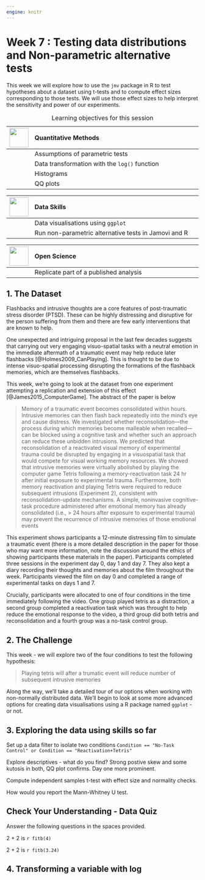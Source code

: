 ```yaml
---
engine: knitr
---
```


# Week 7 : Testing data distributions and Non-parametric alternative tests {.unnumbered}

This week we will explore how to use the `jmv` package in R to test hypotheses about a dataset using t-tests and to compute effect sizes corresponding to those tests. We will use those effect sizes to help interpret the sensitivity and power of our experiments.

|  ![](../images/logos/rm-logo_quantitative-methods.png){width=50px}  | Quantitative Methods          |
|-----|:-------------------------------------------|
|            | Assumptions of parametric tests                  |
|            | Data transformation with the `log()` function                  |
|            | Histograms                           |
|            | QQ plots                           |

: Learning objectives for this session

|    ![](../images/logos/rm-logo_data-skills.png){width=50px}      | Data Skills       |
|-----|:-------------------------------------------|
|          | Data visualisations using `ggplot`                 |
|          | Run non-parametric alternative tests in Jamovi and R                |


|      ![](../images/logos/rm-logo_open-science.png){width=50px}      | Open Science                                               |
|-----|:-------------------------------------------|
|          | Replicate part of a published analysis       |


## 1. The Dataset {.unnumbered}

Flashbacks and intrusive thoughts are a core features of post-traumatic stress disorder (PTSD). These can be highly distressing and disruptive for the person suffering from them and there are few early interventions that are known to help.

One unexpected and intriguing proposal in the last few decades suggests that carrying out very engaging visuo-spatial tasks with a neutral emotion in the immediate aftermath of a traumatic event may help reduce later flashbacks [@Holmes2009_CanPlaying]. This is thought to be due to intense visuo-spatial processing disrupting the formations of the flashback memories, which are themselves flashbacks. 

This week, we’re going to look at the dataset from one experiment attempting a replication and extension of this effect [@James2015_ComputerGame]. The abstract of the paper is below 

> Memory of a traumatic event becomes consolidated within hours. Intrusive memories can then flash back repeatedly into the mind’s eye and cause distress. We investigated whether reconsolidation—the process during which memories become malleable when recalled—can be blocked using a cognitive task and whether such an approach can reduce these unbidden intrusions. We predicted that reconsolidation of a reactivated visual memory of experimental trauma could be disrupted by engaging in a visuospatial task that would compete for visual working memory resources. We showed that intrusive memories were virtually abolished by playing the computer game Tetris following a memory-reactivation task 24 hr after initial exposure to experimental trauma. Furthermore, both memory reactivation and playing Tetris were required to reduce subsequent intrusions (Experiment 2), consistent with reconsolidation-update mechanisms. A simple, noninvasive cognitive-task procedure administered after emotional memory has already consolidated (i.e., > 24 hours after exposure to experimental trauma) may prevent the recurrence of intrusive memories of those emotional events 

This experiment shows participants a 12-minute distressing film to simulate a traumatic event (there is a more detailed description in the paper for those who may want more information, note the discussion around the ethics of showing participants these materials in the paper). Participants completed three sessions in the experiment day 0, day 1 and day 7. They also kept a diary recording their thoughts and memories about the film throughout the week. Participants viewed the film on day 0 and completed a range of experimental tasks on days 1 and 7.

Crucially, participants were allocated to one of four conditions in the time immediately following the video. One group played tetris as a distraction, a second group completed a reactivation task which was throught to help reduce the emotional response to the video, a third group did both tetris and reconsolidation and a fourth group was a no-task control group.


## 2. The Challenge {.unnumbered}

This week - we will explore two of the four conditions to test the following hypothesis:

> Playing tetris will after a trumatic event will reduce number of subsequent intrusive memories 

Along the way, we'll take a detailed tour of our options when working with non-normally distributed data. We'll begin to look at some more advanced options for creating data visualisations using a R package named `ggplot` - or not.

## 3. Exploring the data using skills so far {.unnumbered}

Set up a data filter to isolate two conditions
`Condition == "No-Task Control" or Condition == "Reactivation+Tetris"`

Explore descriptives - what do you find?
Strong postive skew and some kutosis in both, QQ plot confirms. Day one more prominent.

Compute independent samples t-test with effect size and normality checks.

How would you report the Mann-Whitney U test.


<!--# #############################################  -->

:::: callout-tip
## Check Your Understanding - Data Quiz 

Answer the following questions in the spaces provided.

2 + 2 is `r fitb(4)`

2 + 2 is `r fitb(3.24)`

:::

## 4. Transforming a variable with log {.unnumbered}

